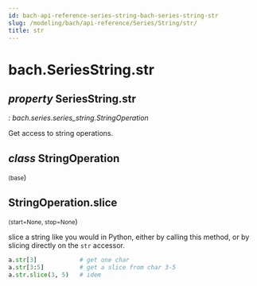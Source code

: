 ```yaml
---
id: bach-api-reference-series-string-bach-series-string-str
slug: /modeling/bach/api-reference/Series/String/str/
title: str
---
```


# bach.SeriesString.str

<div className="property">

## <span className="type-annotation"><em>property </em></span> <span className="additional-name">SeriesString.</span><span className="name">str</span>

<span className="type-annotation"><em>

: bach.series.series_string.StringOperation

</em></span> 


<div className="content">

Get access to string operations.

<div className="class">

## <span className="type-annotation"><em>class</em></span> <span className="name">StringOperation</span>

<small className="parameter-list">(<span className="parameter" id="base">base</span></small>)


<div className="content">

<div className="method">

## <span className="additional-name">StringOperation.</span><span className="name">slice</span>

<small className="parameter-list">(<span className="parameter" id="start">start=None</span>, <span className="parameter" id="stop">stop=None</span></small>)


<div className="content">

slice a string like you would in Python, either by calling this method, or by slicing directly
on the `str` accessor.

```python
a.str[3]            # get one char
a.str[3:5]          # get a slice from char 3-5
a.str.slice(3, 5)   # idem
```


</div>


</div>


</div>


</div>


</div>


</div>
